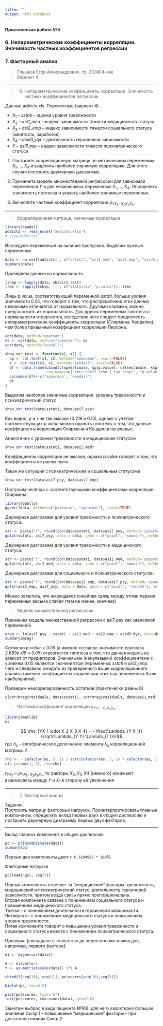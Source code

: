 ---
title: ""
output: html_notebook
---

#### Практическая работа №5
### 6. Непараметрические коэффициенты корреляции. Значимость частных коэффициентов регрессии
### 7. Факторный анализ

> Глушков Егор Александрович, гр. 20.М04-мм  
> Вариант 4

---

> 6. Непараметрические коэффициенты корреляции. Значимость частных коэффициентов регрессии

Данные addicts.xls. Переменные (вариант 4):

+ $X_1$  -- *sstati* -- оценка уровня тревожности
+ $X_2$ -- *asi1_med* -- индекс зависимости тяжести медицинского статуса
+ $X_3$ -- *asi2_emp* -- индекс зависимости тяжести социального статуса (занятость, заработок)
+ $X_4$ -- *asid3_dyr* -- длительность героиновой зависимости  
+ $Y$ -- *asi7_psy* -- индекс зависимости тяжести психиатрического статуса  


1. Построить корреляционную матрицу по метрическим переменным $X_1, ... , X_4$ и выделить наиболее значимую корреляцию. Для этого случая построить двумерную диаграмму.

2. Применить модель множественной регресссии для зависимой переменной $Y$ и для независимых переменных $X_1, ... , X_4$. Определить значимость прогноза и указать наиболее значимые переменные.

3. Вычислить частный коэффициент корреляции $\rho_{YX_1 \cdot X_2 X_3 X_4}$.

---

> Корреляционная матрица, значимые корреляции

```{r}
library(readxl)
addicts <- read_excel("addicts.xlsx")
# View(addicts)
```

Исследуем переменные на наличие пропусков. Выделим нужные переменные 
```{r}
data <- na.omit(addicts[ , c("sstati", "asi1_med", "asi2_emp", "asid3_dyr", "asi7_psy")])
summary(data)
```
Проверяем данные на нормальность
```{r}
lshap <- lapply(data, shapiro.test)
lres <- sapply(lshap, `[`, c("statistic","p.value")); lres
```
Лишь p.value, соответствующий переменной *sstati*, больше уровня значимости 0.05, что говорит о том, что распределение этих данных незначимо отличается от нормального. Другими словами, можно предположить их нормальность. Для других переменных гипотеза о нормальности отвергается, вследствие чего следует предпочесть непараметрические коэффициенты корреляции (Спирмена, Кендалла), чем более привычный коэффициент корреляции Пирсона.

```{r}
cor(data, method="pearson")
ms <- cor(data, method="spearman"); ms
cor(data, method="kendall")
```


```{r}
show_cor_test <- function(x1, x2) {
  sp <- cor.test(x1, x2, method="spearman", exact=FALSE)
  k <- cor.test(x1, x2, method="kendall", exact=FALSE)
  df <- data.frame(cbind(c(sp$estimate, sp$p.value), c(k$estimate, k$p.value)), 
                   row.names=c("corr coeff (rho | tau resp)", "p.value"))
  colnames(df)<-c('spearman', 'kendall')
  df
}
```


Выделим наиболее значимые корреляции: уровень тревожности и психиатрический статус
```{r}
show_cor_test(data$sstati, data$asi7_psy)
```
Как видно, $\rho$ и $\tau$ не так высоки (0.216 и 0.15), однако с учетом соответствующих *p.value* можно принять гипотезы о том, что данные коэффициенты корреляции Спирмена и Кендалла ненулевые.  
  
Аналогично с уровнем тревожности и медицинским статусом
```{r}
show_cor_test(data$sstati, data$asi1_med)
```
Коэффициенты корреляции не высоки, однако p.value говорят о том, что коэффициенты не равны нулю

Такая же ситуация с психиатрическим и социальным статусами 
```{r}
show_cor_test(data$asi7_psy, data$asi2_emp)
```

Построим heatmap с соответствующими коэффициентами корреляции Спирмена:
```{r}
library(GGally)
ggcorr(data, method=c("pairwise", "spearman"), label=TRUE)
```

Двумерная диаграмма для уровня тревожности и психиатрического статуса:
```{r message=FALSE, warning=FALSE}
str <- paste("r", round(cor(data$sstati, data$asi7_psy, method='spearman'), 3), sep="=")
qplot(sstati, asi7_psy, data = data, geom = c("point", "smooth"), method = "lm") + labs(title=str) + theme(plot.title = element_text(hjust = 0.5))
```

Двумерная диаграмма для уровня тревожности и медицинского статуса:
```{r message=FALSE, warning=FALSE}
str <- paste("r", round(cor(data$sstati, data$asi1_med, method='spearman'), 3), sep="=")
qplot(sstati, asi1_med, data = data, geom = c("point", "smooth"), method = "lm") + labs(title=str) + theme(plot.title = element_text(hjust = 0.5))
```

Двумерная диаграмма для социального и психиатрического статусов:
```{r message=FALSE, warning=FALSE}
str <- paste("r", round(cor(data$asi2_emp, data$asi7_psy, method='spearman'), 3), sep="=")
qplot(asi2_emp, asi7_psy, data = data, geom = c("point", "smooth"), method = "lm") + labs(title=str) + theme(plot.title = element_text(hjust = 0.5))
```
Можно заметить, что имеющаяся линейная связь между этими парами переменных весьма слабая (тем не менее, значима)

> Модель множественной регресссии

Применим модель множественной регрессии с asi7_psy как зависимой переменной
```{r}
mreg <- lm(asi7_psy ~ sstati + asi1_med + asi2_emp + asid3_dyr, data=data)
summary(mreg)
```
Согласно $p.value < 0.05$ (а именно согласно значимости прогноза *2.689e-05 < 0.05*) отвергается гипотеза о том, что данная модель не зависит от предикторов. Значимыми (ненулевыми) коэффициентами с уровнем 0.05 являются значения при переменных *sstati* и *asi2_emp*, чего и следовало ожидать из проведенного выше корреляционного анализа (именно коэффициенты корреляции этих пар переменных были наибольними).


Проверим некоррелированность остатков [практически равны 0]
```{r}
c(cor(mreg$residuals, data$sstati), cor(mreg$residuals, data$asi1_med ), cor(mreg$residuals, data$asi2_emp ), cor(mreg$residuals, data$asid3_dyr))
```

> Частный коэффициент корреляции $\rho_{YX_1 \cdot X_2 X_3 X_4}$

```{r}
library(matlib)
ms
```
$$ \rho_{YX_1 \cdot X_2 X_3 X_4} = - \frac{\Lambda_{Y X_1}}{\sqrt{\Lambda_{Y Y} \Lambda_{1 1}}}$$ 
где $\Lambda_{ij}$ -- алгебраическое дополнение элемента $\lambda_{ij}$ корреляционной матрицы $\Lambda$

```{r}
rho <- - cofactor(ms, 5, 1) / sqrt(cofactor(ms, 5, 5) * cofactor(ms, 1, 1))
c(r.yx1=ms[1, 5], rho=rho)
```

$r_{Y X_1} > \rho_{YX_1 \cdot X_2 X_3 X_4}$, то факторы $X_2, X_3, X4$ [немного] искажают взаимосвязь между $Y$ и $X_1$ в сторону её увеличения

---

> 7. Факторный анализ

Задание.  
Построить матрицу факторных нагрузок. Проинтерпретировать главные компоненты, определить вклад первых двух в общую дисперсию и построить двумерную диаграмму первых двух факторов.

---

Вклад главных компонент в общую дисперсию
```{r}
pc <- princomp(scale(data))
summary(pc)
```
Первые две компоненты дают `r 0.5204587 * 100`%


Факторные нагрузки
```{r}
pc$loadings[, seq(5)]
```
Первая компонента отвечает за "медицинские" факторы: тревожность, медицинский и психиатрический статус, длительность героиновой зависимости, притом везде связь прямо пропорциональна.  
Вторая компонента связана с понижением социального статуса и повышением медицинского статуса.  
Третья -- с понижением длительности героиновой зависимости.  
Четвертая -- с понижением медицинского статуса и повышением уровня тревожности.  
Пятая компонента говорит о повышении уровня тревожности и социального статуса вместе с понижением психиатрического статуса.  

Проверка [совпадают с точностью до перестановки знаков для, например, первого фактора]:
```{r}
ei <- eigen(cor(data))

A <- ei$vectors
Y <- as.matrix(scale(data)) %*% A

cbind(Y[seq(10), seq(3)], pc$scores[seq(10),seq(3)])
```


```{r eval=FALSE, include=FALSE}
biplot(pc, cex=0.5)
```

```{r}
plot(pc$scores, type="n")
text(pc$scores, row.names(data), cex=0.6)
```
Заметим выброс в виде пациента №166: для него характерно большое значение Comp.1 -- повышенные "медицинские" факторы -- при достаточно низком Comp.2
